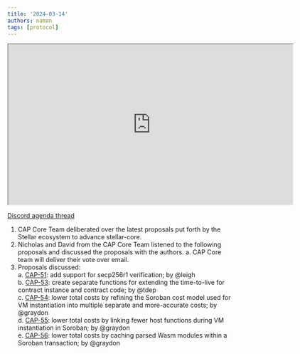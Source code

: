 ```yaml
---
title: '2024-03-14'
authors: naman
tags: [protocol]
---
```


<iframe
  src="https://drive.google.com/file/d/1Gztue3zvZBQzVPshM0_Yy8ntYh7Bk33d/preview"
  width="640"
  height="360"
  allow="autoplay"
></iframe>

[Discord agenda thread](https://discord.com/channels/897514728459468821/1217193723612368926)

1. CAP Core Team deliberated over the latest proposals put forth by the Stellar ecosystem to advance stellar-core. 
2. Nicholas and David from the CAP Core Team listened to the following proposals and discussed the proposals with the authors.
  a. CAP Core team will deliver their vote over email. 
3. Proposals discussed:  
  a. [CAP-51](https://github.com/stellar/stellar-protocol/blob/master/core/cap-0051.md): add support for secp256r1 verification; by @leigh  
  b. [CAP-53](https://github.com/stellar/stellar-protocol/blob/master/core/cap-0053.md): create separate functions for extending the time-to-live for contract instance and contract code; by @tdep  
  c. [CAP-54](https://github.com/stellar/stellar-protocol/blob/master/core/cap-0054.md): lower total costs by refining the Soroban cost model used for VM instantiation into multiple separate and more-accurate costs; by @graydon  
  d. [CAP-55](https://github.com/stellar/stellar-protocol/blob/master/core/cap-0055.md): lower total costs by linking fewer host functions during VM instantiation in Soroban; by @graydon  
  e. [CAP-56](https://github.com/stellar/stellar-protocol/blob/master/core/cap-0056.md): lower total costs by caching parsed Wasm modules within a Soroban transaction; by @graydon

